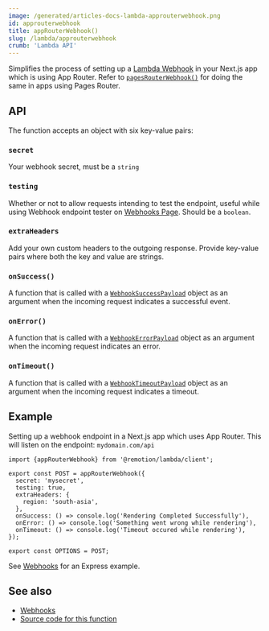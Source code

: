 ```yaml
---
image: /generated/articles-docs-lambda-approuterwebhook.png
id: approuterwebhook
title: appRouterWebhook()
slug: /lambda/approuterwebhook
crumb: 'Lambda API'
---
```


Simplifies the process of setting up a [Lambda Webhook](/docs/lambda/webhooks) in your Next.js app which is using App Router. Refer to [`pagesRouterWebhook()`](/docs/lambda/pagesrouterwebhook) for doing the same in apps using Pages Router.

## API

The function accepts an object with six key-value pairs:

### `secret`

Your webhook secret, must be a `string`

### `testing`

Whether or not to allow requests intending to test the endpoint, useful while using Webhook endpoint tester on [Webhooks Page](/docs/lambda/webhooks). Should be a `boolean`.

### `extraHeaders`

Add your own custom headers to the outgoing response. Provide key-value pairs where both the key and value are strings.

### `onSuccess()`

A function that is called with a [`WebhookSuccessPayload`](/docs/lambda/webhooks#response) object as an argument when the incoming request indicates a successful event.

### `onError()`

A function that is called with a [`WebhookErrorPayload`](/docs/lambda/webhooks#response) object as an argument when the incoming request indicates an error.

### `onTimeout()`

A function that is called with a [`WebhookTimeoutPayload`](/docs/lambda/webhooks#response) object as an argument when the incoming request indicates a timeout.

## Example

Setting up a webhook endpoint in a Next.js app which uses App Router. This will listen on the endpoint: `mydomain.com/api`

```tsx twoslash title="app/api/route.ts"
import {appRouterWebhook} from '@remotion/lambda/client';

export const POST = appRouterWebhook({
  secret: 'mysecret',
  testing: true,
  extraHeaders: {
    region: 'south-asia',
  },
  onSuccess: () => console.log('Rendering Completed Successfully'),
  onError: () => console.log('Something went wrong while rendering'),
  onTimeout: () => console.log('Timeout occured while rendering'),
});

export const OPTIONS = POST;
```

See [Webhooks](/docs/lambda/webhooks) for an Express example.

## See also

- [Webhooks](/docs/lambda/webhooks)
- [Source code for this function](https://github.com/remotion-dev/remotion/blob/main/packages/lambda/src/api/app-router-webhook.ts)
